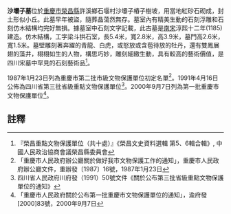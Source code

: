 {{msg:重慶市文物保護單位
|名稱 = 沙壩子墓
|編號 = ？
|圖片 = 
|級別 = 55
|分類 = 
|時代 = [[南宋|南宋]] 
|地点 = 榮昌縣許溪鄉石堰村沙壩子樁子樹坡
|坐標 =
|登錄 = ?
}}
{{msg:重慶市文物保護單位
|名稱 = 沙壩子宋墓
|編號 = 78
|圖片 = 
|級別 = 3
|分類 = 
|時代 = 宋
|地点 = [[榮昌縣|榮昌縣]][[許溪鄉|許溪鄉]]
|坐標 = 
|登錄 = 1987年1月23日
}}
{{msg:重慶市文物保護單位
|名稱 = 沙壩子墓
|編號 = 104
|圖片 = 
|級別 = 14
|分類 = 
|時代 = 宋代
|地点 = 榮昌
|坐標 =
|登錄 = 1991年4月16日
}}
{{msg:重慶市文物保護單位
|名稱 = 沙壩子墓
|編號 = 23
|圖片 = 
|級別 = 5
|分類 = 
|時代 = 宋代
|地点 = [[榮昌縣|榮昌縣]][[許溪鄉|許溪鄉]]沙壩子村
|坐標 = 
|登錄 = 2000年9月7日
}}

'''沙壩子墓'''位於[[重慶市|重慶市]][[榮昌縣|榮昌縣]]許溪鄉石堰村沙壩子樁子樹坡，用當地紅砂石砌成，封土形似小丘。此墓早年被盜，隨葬晶蕩然無存。墓室內有精美生動的石刻浮雕和石刻仿木結構均完好無損。據墓室中石刻文字記載，此古墓是[[南宋|南宋]]淳熙十二年(1185)建造。仿木結構，工字梁斗拱石室，長5.4米，寬2.8米，高3.9米，墓門高2.6米，寬1.5米。墓壁雕刻著奔躍的青龍、白虎，或怒放或含苞待放的牡丹，還有雙鳳展翅的藻井，栩栩如生的人物，構思巧妙，雕刻細緻生動，具有較高的藝術價值，是四川宋墓中罕見的石刻藝術品<ref>『榮昌重點文物保護單位（共十處）』《榮昌文史資料選輯 第5、6輯合輯》, 中國人民政治協商會議榮昌縣委員會</ref>。

1987年1月23日列為重慶市第二批市級文物保護單位初定名單<ref>「重慶市人民政府辦公廳關於做好我市文物保護工作的通知」，重慶市人民政府辦公廳文件，重辦發〔1987〕16號，1987年1月23日</ref>。1991年4月16日公佈為四川省第三批省級重點文物保護單位<ref>四川省人民政府川府發（1991）50號文件《關於公布第三批省級重點文物保護單位的通知》</ref>。2000年9月7日列為第一批重慶市文物保護單位<ref>「重慶市人民政府關於公布第一批重慶市文物保護單位的通知」，渝府發[2000]83號，2000年9月7日</ref>。

==註釋==
{{reflist}}